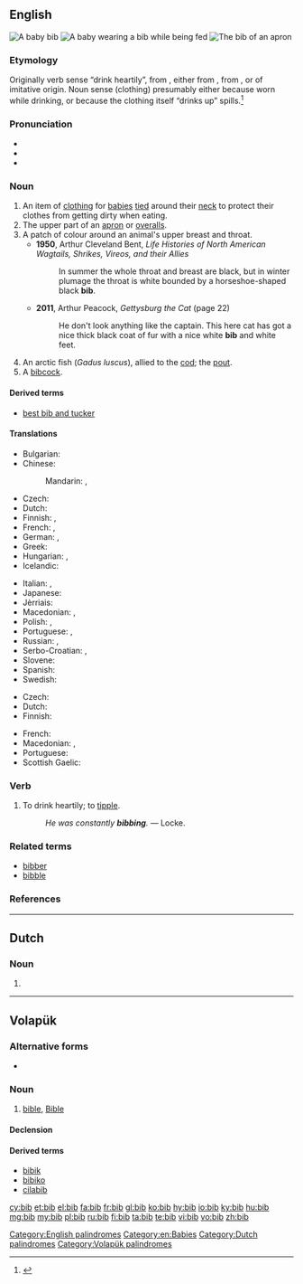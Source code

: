 ==English==
{{wikipedia|Bib (garment)|Bib}}
[[File:Bib 1 (PSF).png|thumb|A baby '''bib''']]
[[File:Baby eating baby food.jpg|thumb|A baby wearing a '''bib''' while being fed]]
[[File:Bib 2 (PSF).png|thumb|The '''bib''' of an apron]]

===Etymology===
Originally verb sense “drink heartily”, from {{etyl|enm|en}} {{term|bibben|lang=enm}}, either from {{etyl|la|en}} {{m|la|bibō||I drink}}, from {{etyl|ine-pro|en}} {{m|ine-pro|*peh₃-}}, or of imitative origin. Noun sense (clothing) presumably either because worn while drinking, or because the clothing itself “drinks up” spills.<ref>{{R:Online Etymology Dictionary}}</ref>

===Pronunciation===
* {{audio|en-us-bib.ogg|Audio (US)|lang=en}}
* {{IPA|/bɪb/|lang=en}}
* {{rhymes|ɪb|lang=en}}

===Noun===
{{en-noun}}

# An item of [[clothing]] for [[baby|babies]] [[tie]]d around their [[neck]] to protect their clothes from getting dirty when eating.
# The upper part of an [[apron]] or [[overalls]].
# A patch of colour around an animal's upper breast and throat.
#* '''1950''', Arthur Cleveland Bent, ''Life Histories of North American Wagtails, Shrikes, Vireos, and their Allies''
#*: In summer the whole throat and breast are black, but in winter plumage the throat is white bounded by a horseshoe-shaped black '''bib'''.
#* '''2011''', Arthur Peacock, ''Gettysburg the Cat'' (page 22)
#*: He don't look anything like the captain. This here cat has got a nice thick black coat of fur with a nice white '''bib''' and white feet.
# An arctic fish (''Gadus luscus''), allied to the [[cod]]; the [[pout]].
# A [[bibcock]].

====Derived terms====
* [[best bib and tucker]]

====Translations====
{{trans-top|item of clothing for babies}}
* Bulgarian: {{t|bg|лигавче}}
* Chinese:
*: Mandarin: {{t+|cmn|圍兜|sc=Hani}}, {{t|cmn|围兜|tr=wéidōu|sc=Hani}}
* Czech: {{t|cs|bryndák|m}}
* Dutch: {{t|nl|slabbetje}}
* Finnish: {{t|fi|ruokalappu}}, {{t|fi|leukalappu}}
* French: {{t+|fr|bavoir|m}}, {{t+|fr|bavette|f}}
* German: {{t+|de|Lätzchen|n}}, {{t+|de|Latz|m}}
* Greek: {{t+|el|σαλιάρα|f|tr=saliára|sc=Grek}}
* Hungarian: {{t|hu|partedli}}, {{t+|hu|előke}}
* Icelandic: {{t+|is|smekkur|m}}
{{trans-mid}}
* Italian: {{t+|it|bavaglino|m}}, {{t|it|bavaglio|m}}
* Japanese: {{t|ja|ビブ|tr=bibu|sc=Jpan}}
* Jèrriais: {{t|roa-jer|bav'thette|f}}
* Macedonian: {{t|mk|лигавче|n|tr=lígavče}}, {{t|mk|портикла|f|tr=pórtikla}}
* Polish: {{t|pl|śliniak|m}}, {{t|pl|śliniaczek|m}}
* Portuguese: {{t|pt|babador}}, {{t|pt|bibe|m}}
* Russian: {{t+|ru|нагрудник|m|tr=nagrúdnik|sc=Cyrl}}, {{t+|ru|слюнявчик|m|tr=sljunjávčik|sc=Cyrl}}
* Serbo-Croatian: {{t|sh|opršnjak|m}}, {{t|sh|portikla|f}}
* Slovene: {{t|sl|slinček|m}}
* Spanish: {{t+|es|babero|m}}
* Swedish: {{t+|sv|haklapp|c}}
{{trans-bottom}}

{{trans-top|upper part of an apron or overalls}}
* Czech: {{t|cs|lacl|m}}
* Dutch: {{t|nl|borstje, salopette}}
* Finnish: {{t|fi|rintalappu}}
{{trans-mid}}
* French: {{t+|fr|bavette|f}}
* Macedonian: {{t|mk|лигавче|n|tr=lígavče}}, {{t|mk|портикла|f|tr=pórtikla}}
* Portuguese: {{t+|pt|peitilho|m}}
* Scottish Gaelic: {{t|gd|biob|m}}
{{trans-bottom}}

===Verb===
{{en-verb|bib|b|ed}}

# {{context|archaic|lang=en}} To drink heartily; to [[tipple]].
#: ''He was constantly '''bibbing'''.'' &mdash; Locke.

===Related terms===
* [[bibber]]
* [[bibble]]

===References===
<references/>

[[Category:English palindromes]]
[[Category:en:Babies]]

----

==Dutch==

===Noun===
{{nl-noun|f|-|-}}

# {{abbreviation of|bibliotheek|nocap=1|lang=nl}}

[[Category:Dutch palindromes]]

----

==Volapük==

===Alternative forms===
* {{l|vo|Bib}}

===Noun===
{{vo-noun}}

# [[bible]], [[Bible]]

====Declension====
{{vo-decl-noun}}

====Derived terms====
* [[bibik]]
* [[bibiko]]
* [[cilabib]]

[[Category:Volapük palindromes]]

[[cy:bib]]
[[et:bib]]
[[el:bib]]
[[fa:bib]]
[[fr:bib]]
[[gl:bib]]
[[ko:bib]]
[[hy:bib]]
[[io:bib]]
[[ky:bib]]
[[hu:bib]]
[[mg:bib]]
[[my:bib]]
[[pl:bib]]
[[ru:bib]]
[[fi:bib]]
[[ta:bib]]
[[te:bib]]
[[vi:bib]]
[[vo:bib]]
[[zh:bib]]